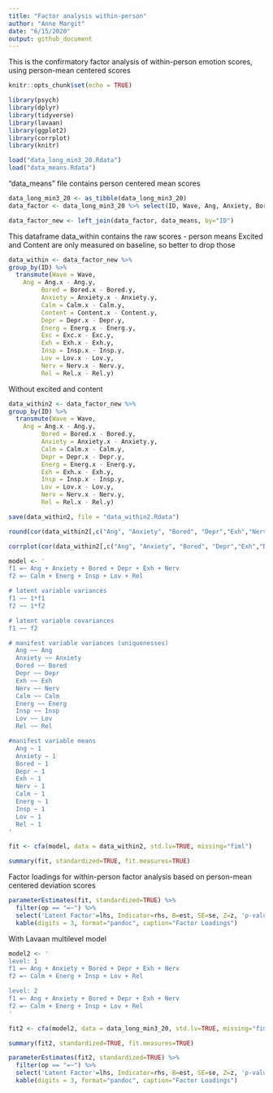 ```yaml
---
title: "Factor analysis within-person"
author: "Anne Margit"
date: "6/15/2020"
output: github_document
---
```


This is the confirmatory factor analysis of within-person emotion scores, using person-mean centered scores

```r
knitr::opts_chunk$set(echo = TRUE)
```

```r
library(psych)
library(dplyr)
library(tidyverse)
library(lavaan)  
library(ggplot2)
library(corrplot)
library(knitr)
```

```r
load("data_long_min3_20.Rdata")
load("data_means.Rdata")
```

"data_means" file contains person centered mean scores

```r
data_long_min3_20 <- as_tibble(data_long_min3_20)
data_factor <- data_long_min3_20 %>% select(ID, Wave, Ang, Anxiety, Bored, Calm, Content, Depr, Energ, Exc, Exh, Insp, Lov, Nerv, Rel)
```

```r
data_factor_new <- left_join(data_factor, data_means, by="ID")
```

This dataframe data_within contains the raw scores - person means
Excited and Content are only measured on baseline, so better to drop those

```r
data_within <- data_factor_new %>%
group_by(ID) %>%
  transmute(Wave = Wave,
    Ang = Ang.x - Ang.y,
         Bored = Bored.x - Bored.y,
         Anxiety = Anxiety.x - Anxiety.y,
         Calm = Calm.x - Calm.y,
         Content = Content.x - Content.y,
         Depr = Depr.x - Depr.y,
         Energ = Energ.x - Energ.y,
         Exc = Exc.x - Exc.y,
         Exh = Exh.x - Exh.y,
         Insp = Insp.x - Insp.y,
         Lov = Lov.x - Lov.y,
         Nerv = Nerv.x - Nerv.y,
         Rel = Rel.x - Rel.y)
```

Without excited and content
```r
data_within2 <- data_factor_new %>%
group_by(ID) %>%
  transmute(Wave = Wave,
    Ang = Ang.x - Ang.y,
         Bored = Bored.x - Bored.y,
         Anxiety = Anxiety.x - Anxiety.y,
         Calm = Calm.x - Calm.y,
         Depr = Depr.x - Depr.y,
         Energ = Energ.x - Energ.y,
         Exh = Exh.x - Exh.y,
         Insp = Insp.x - Insp.y,
         Lov = Lov.x - Lov.y,
         Nerv = Nerv.x - Nerv.y,
         Rel = Rel.x - Rel.y)
```


```r
save(data_within2, file = "data_within2.Rdata")
```

```r
round(cor(data_within2[,c("Ang", "Anxiety", "Bored", "Depr","Exh","Nerv","Calm","Energ", "Insp", "Lov","Rel")],use= "pairwise.complete.obs"),2)
```

```r
corrplot(cor(data_within2[,c("Ang", "Anxiety", "Bored", "Depr","Exh","Nerv","Calm","Energ", "Insp", "Lov","Rel")], use="pairwise.complete.obs"), order = "original", tl.col='black', tl.cex=.75)
```

```r
model <- '
f1 =~ Ang + Anxiety + Bored + Depr + Exh + Nerv 
f2 =~ Calm + Energ + Insp + Lov + Rel 

# latent variable variances
f1 ~~ 1*f1
f2 ~~ 1*f2

# latent variable covariances
f1 ~~ f2

# manifest variable variances (uniquenesses)
  Ang ~~ Ang
  Anxiety ~~ Anxiety
  Bored ~~ Bored
  Depr ~~ Depr
  Exh ~~ Exh
  Nerv ~~ Nerv
  Calm ~~ Calm
  Energ ~~ Energ
  Insp ~~ Insp
  Lov ~~ Lov
  Rel ~~ Rel

#manifest variable means 
  Ang ~ 1
  Anxiety ~ 1
  Bored ~ 1
  Depr ~ 1
  Exh ~ 1
  Nerv ~ 1
  Calm ~ 1
  Energ ~ 1
  Insp ~ 1
  Lov ~ 1
  Rel ~ 1
'
```

```r
fit <- cfa(model, data = data_within2, std.lv=TRUE, missing="fiml")
```

```r
summary(fit, standardized=TRUE, fit.measures=TRUE)
```

Factor loadings for within-person factor analysis based on person-mean centered deviation scores
```r
parameterEstimates(fit, standardized=TRUE) %>% 
  filter(op == "=~") %>% 
  select('Latent Factor'=lhs, Indicator=rhs, B=est, SE=se, Z=z, 'p-value'=pvalue, Beta=std.all) %>% 
  kable(digits = 3, format="pandoc", caption="Factor Loadings")
```

With Lavaan multilevel model

```r
model2 <- '
level: 1
f1 =~ Ang + Anxiety + Bored + Depr + Exh + Nerv 
f2 =~ Calm + Energ + Insp + Lov + Rel 

level: 2
f1 =~ Ang + Anxiety + Bored + Depr + Exh + Nerv 
f2 =~ Calm + Energ + Insp + Lov + Rel 
'
```

```r
fit2 <- cfa(model2, data = data_long_min3_20, std.lv=TRUE, missing="fiml", cluster="ID")
```

```r
summary(fit2, standardized=TRUE, fit.measures=TRUE)
```

```r
parameterEstimates(fit2, standardized=TRUE) %>% 
  filter(op == "=~") %>% 
  select('Latent Factor'=lhs, Indicator=rhs, B=est, SE=se, Z=z, 'p-value'=pvalue, Beta=std.all) %>% 
  kable(digits = 3, format="pandoc", caption="Factor Loadings")
```







